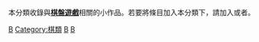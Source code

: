 {{Catnav|頁面分類|總類|各種主題的頁面分類|体裁|遊戲類型|桌上遊戲|棋类}}
{{Catnav|頁面分類|社会|文化|游戏|傳統遊戲|東亞傳統遊戲}}
{{Catnav|頁面分類|社会|文化|游戏|遊戲類型|桌上遊戲|棋类}}
{{Catnav|頁面分類|休閒|娱乐|游戏|傳統遊戲|東亞傳統遊戲}}
{{Catnav|頁面分類|休閒|娱乐|游戏|遊戲類型|桌上遊戲|棋类}}
{{hiddencat}}
本分類收錄與'''[[棋盤遊戲|棋盤遊戲]]'''相關的小作品。若要將條目加入本分類下，請加入'''{{tl|Board-stub}}'''或者'''{{tl|棋類小作品}}'''。
[[Category:小作品类别|B]]
[[Category:棋類|Category:棋類]]
[[Category:娛樂小作品|B]]
[[Category:文化小作品|B]]
